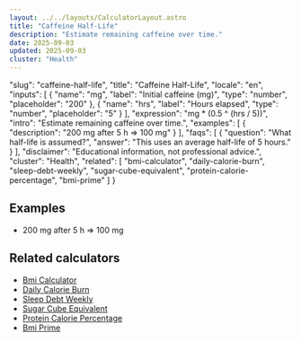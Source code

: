 ```yaml
---
layout: ../../layouts/CalculatorLayout.astro
title: "Caffeine Half-Life"
description: "Estimate remaining caffeine over time."
date: 2025-09-03
updated: 2025-09-03
cluster: "Health"
---
```


  "slug": "caffeine-half-life",
  "title": "Caffeine Half-Life",
  "locale": "en",
  "inputs": [
    {
      "name": "mg",
      "label": "Initial caffeine (mg)",
      "type": "number",
      "placeholder": "200"
    },
    {
      "name": "hrs",
      "label": "Hours elapsed",
      "type": "number",
      "placeholder": "5"
    }
  ],
  "expression": "mg * (0.5 ^ (hrs / 5))",
  "intro": "Estimate remaining caffeine over time.",
  "examples": [
    {
      "description": "200 mg after 5 h ⇒ 100 mg"
    }
  ],
  "faqs": [
    {
      "question": "What half-life is assumed?",
      "answer": "This uses an average half-life of 5 hours."
    }
  ],
  "disclaimer": "Educational information, not professional advice.",
  "cluster": "Health",
  "related": [
    "bmi-calculator",
    "daily-calorie-burn",
    "sleep-debt-weekly",
    "sugar-cube-equivalent",
    "protein-calorie-percentage",
    "bmi-prime"
  ]
}

<Calculator schema={schema} />

## Examples

- 200 mg after 5 h ⇒ 100 mg

## Related calculators

- [Bmi Calculator](/calculators/bmi-calculator/)
- [Daily Calorie Burn](/calculators/daily-calorie-burn/)
- [Sleep Debt Weekly](/calculators/sleep-debt-weekly/)
- [Sugar Cube Equivalent](/calculators/sugar-cube-equivalent/)
- [Protein Calorie Percentage](/calculators/protein-calorie-percentage/)
- [Bmi Prime](/calculators/bmi-prime/)

